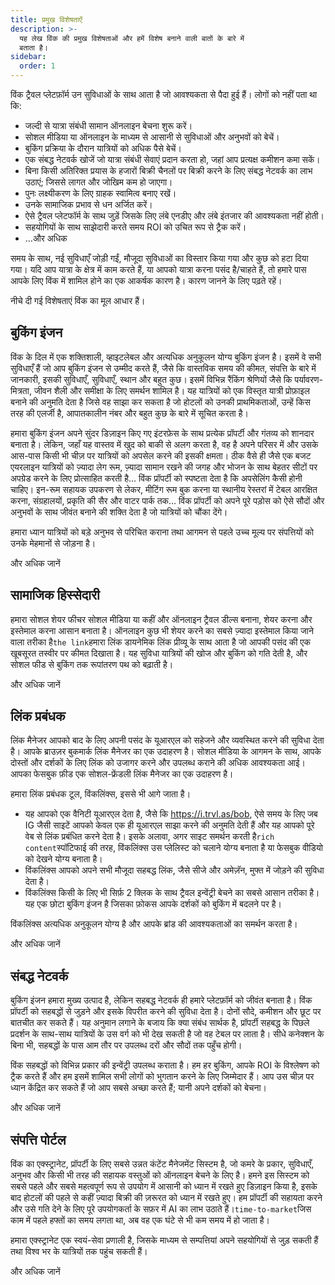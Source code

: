 ```yaml
---
title: प्रमुख विशेषताऐं
description: >-
  यह लेख विंक की प्रमुख विशेषताओं और हमें विशेष बनाने वाली बातों के बारे में
  बताता है।
sidebar:
  order: 1
---
```


विंक ट्रैवल प्लेटफ़ॉर्म उन सुविधाओं के साथ आता है जो आवश्यकता से पैदा हुई हैं। लोगों को नहीं पता था कि:

* जल्दी से यात्रा संबंधी सामान ऑनलाइन बेचना शुरू करें।
* सोशल मीडिया या ऑनलाइन के माध्यम से आसानी से सुविधाओं और अनुभवों को बेचें।
* बुकिंग प्रक्रिया के दौरान यात्रियों को अधिक पैसे बेचें।
* एक संबद्ध नेटवर्क खोजें जो यात्रा संबंधी सेवाएं प्रदान करता हो, जहां आप प्रत्यक्ष कमीशन कमा सकें।
* बिना किसी अतिरिक्त प्रयास के हजारों बिक्री चैनलों पर बिक्री करने के लिए संबद्ध नेटवर्क का लाभ उठाएं; जिससे लागत और जोखिम कम हो जाएगा।
* पुनः लक्ष्यीकरण के लिए ग्राहक स्वामित्व बनाए रखें।
* उनके सामाजिक प्रभाव से धन अर्जित करें।
* ऐसे ट्रैवल प्लेटफॉर्म के साथ जुड़ें जिसके लिए लंबे एनडीए और लंबे इंतजार की आवश्यकता नहीं होती।
* सहयोगियों के साथ साझेदारी करते समय ROI को उचित रूप से ट्रैक करें।
* ...और अधिक

समय के साथ, नई सुविधाएँ जोड़ी गईं, मौजूदा सुविधाओं का विस्तार किया गया और कुछ को हटा दिया गया। यदि आप यात्रा के क्षेत्र में काम करते हैं, या आपको यात्रा करना पसंद है/चाहते हैं, तो हमारे पास आपके लिए विंक में शामिल होने का एक आकर्षक कारण है। कारण जानने के लिए पढ़ते रहें।

नीचे दी गई विशेषताएं विंक का मूल आधार हैं।

## बुकिंग इंजन

विंक के दिल में एक शक्तिशाली, व्हाइटलेबल और अत्यधिक अनुकूलन योग्य बुकिंग इंजन है। इसमें वे सभी सुविधाएँ हैं जो आप बुकिंग इंजन से उम्मीद करते हैं, जैसे कि वास्तविक समय की कीमत, संपत्ति के बारे में जानकारी, इसकी सुविधाएँ, सुविधाएँ, स्थान और बहुत कुछ। इसमें विभिन्न रैंकिंग श्रेणियों जैसे कि पर्यावरण-मित्रता, जीवन शैली और समीक्षा के लिए समर्थन शामिल है। यह यात्रियों को एक विस्तृत यात्री प्रोफ़ाइल बनाने की अनुमति देता है जिसे वह साझा कर सकता है जो होटलों को उनकी प्राथमिकताओं, उन्हें किस तरह की एलर्जी है, आपातकालीन नंबर और बहुत कुछ के बारे में सूचित करता है।

हमारा बुकिंग इंजन अपने सुंदर डिज़ाइन किए गए इंटरफ़ेस के साथ प्रत्येक प्रॉपर्टी और गंतव्य को शानदार बनाता है। लेकिन, जहाँ यह वास्तव में खुद को बाकी से अलग करता है, वह है अपने परिसर में और उसके आस-पास किसी भी चीज़ पर यात्रियों को अपसेल करने की इसकी क्षमता। ठीक वैसे ही जैसे एक बजट एयरलाइन यात्रियों को ज़्यादा लेग रूम, ज़्यादा सामान रखने की जगह और भोजन के साथ बेहतर सीटों पर अपग्रेड करने के लिए प्रोत्साहित करती है... विंक प्रॉपर्टी को स्पष्टता देता है कि अपसेलिंग कैसी होनी चाहिए। इन-रूम सहायक उपकरण से लेकर, मीटिंग रूम बुक करना या स्थानीय रेस्तरां में टेबल आरक्षित करना, संग्रहालयों, प्रकृति की सैर और वाटर पार्क तक... विंक प्रॉपर्टी को अपने पूरे पड़ोस को ऐसे सौदों और अनुभवों के साथ जीवंत बनाने की शक्ति देता है जो यात्रियों को चौंका देंगे।

हमारा ध्यान यात्रियों को बड़े अनुभव से परिचित कराना तथा आगमन से पहले उच्च मूल्य पर संपत्तियों को उनके मेहमानों से जोड़ना है।

<LinkButton href="/booking-engine/in-a-nutshell">
  और अधिक जानें
</LinkButton>


## सामाजिक हिस्सेदारी

हमारा सोशल शेयर फीचर सोशल मीडिया या कहीं और ऑनलाइन ट्रैवल डील्स बनाना, शेयर करना और इस्तेमाल करना आसान बनाता है। ऑनलाइन कुछ भी शेयर करने का सबसे ज़्यादा इस्तेमाल किया जाने वाला तरीका है`the link`हमारा लिंक डायनेमिक लिंक प्रीव्यू के साथ आता है जो आपकी पसंद की एक खूबसूरत तस्वीर पर कीमत दिखाता है। यह सुविधा यात्रियों की खोज और बुकिंग को गति देती है, और सोशल फीड से बुकिंग तक रूपांतरण पथ को बढ़ाती है।

<LinkButton href="/studio/shareable-links">
  और अधिक जानें
</LinkButton>


## लिंक प्रबंधक

लिंक मैनेजर आपको बाद के लिए अपनी पसंद के यूआरएल को सहेजने और व्यवस्थित करने की सुविधा देता है। आपके ब्राउज़र बुकमार्क लिंक मैनेजर का एक उदाहरण है। सोशल मीडिया के आगमन के साथ, आपके दोस्तों और दर्शकों के लिए लिंक को उजागर करने और उपलब्ध कराने की अधिक आवश्यकता आई। आपका फेसबुक फ़ीड एक सोशल-फ्रेंडली लिंक मैनेजर का एक उदाहरण है।

हमारा लिंक प्रबंधक टूल, विंकलिंक्स, इससे भी आगे जाता है।

* यह आपको एक वैनिटी यूआरएल देता है, जैसे कि https://i.trvl.as/bob, ऐसे समय के लिए जब IG जैसी साइटें आपको केवल एक ही यूआरएल साझा करने की अनुमति देती हैं और यह आपको पूरे वेब से लिंक प्रबंधित करने देता है। इसके अलावा, अगर साइट समर्थन करती है`rich content`स्पॉटिफाई की तरह, विंकलिंक्स उस प्लेलिस्ट को चलाने योग्य बनाता है या फेसबुक वीडियो को देखने योग्य बनाता है।
* विंकलिंक्स आपको अपने सभी मौजूदा सहबद्ध लिंक, जैसे सीजे और अमेज़ॅन, मुफ्त में जोड़ने की सुविधा देता है।
* विंकलिंक्स किसी के लिए भी सिर्फ़ 2 क्लिक के साथ ट्रैवल इन्वेंट्री बेचने का सबसे आसान तरीका है। यह एक छोटा बुकिंग इंजन है जिसका फ़ोकस आपके दर्शकों को बुकिंग में बदलने पर है।

विंकलिंक्स अत्यधिक अनुकूलन योग्य है और आपके ब्रांड की आवश्यकताओं का समर्थन करता है।

<LinkButton href="/link-manager/wink-links">
  और अधिक जानें
</LinkButton>


## संबद्ध नेटवर्क

बुकिंग इंजन हमारा मुख्य उत्पाद है, लेकिन सहबद्ध नेटवर्क ही हमारे प्लेटफ़ॉर्म को जीवंत बनाता है। विंक प्रॉपर्टी को सहबद्धों से जुड़ने और इसके विपरीत करने की सुविधा देता है। दोनों सौदे, कमीशन और छूट पर बातचीत कर सकते हैं। यह अनुमान लगाने के बजाय कि क्या संबंध सार्थक है, प्रॉपर्टी सहबद्ध के पिछले प्रदर्शन के साथ-साथ यात्रियों के उस वर्ग को भी देख सकती है जो वह टेबल पर लाता है। सीधे कनेक्शन के बिना भी, सहबद्धों के पास आम तौर पर उपलब्ध दरों और सौदों तक पहुँच होगी।

विंक सहबद्धों को विभिन्न प्रकार की इन्वेंट्री उपलब्ध कराता है। हम हर बुकिंग, आपके ROI के विश्लेषण को ट्रैक करते हैं और हम इसमें शामिल सभी लोगों को भुगतान करने के लिए जिम्मेदार हैं। आप उस चीज़ पर ध्यान केंद्रित कर सकते हैं जो आप सबसे अच्छा करते हैं; यानी अपने दर्शकों को बेचना।

<LinkButton href="/studio/what-is-studio">
  और अधिक जानें
</LinkButton>


## संपत्ति पोर्टल

विंक का एक्स्ट्रानेट, प्रॉपर्टी के लिए सबसे उन्नत कंटेंट मैनेजमेंट सिस्टम है, जो कमरे के प्रकार, सुविधाएँ, अनुभव और किसी भी तरह की सहायक वस्तुओं को ऑनलाइन बेचने के लिए है। हमने इस सिस्टम को सबसे पहले और सबसे महत्वपूर्ण रूप से उपयोग में आसानी को ध्यान में रखते हुए डिज़ाइन किया है, इसके बाद होटलों की पहले से कहीं ज़्यादा बिक्री की ज़रूरत को ध्यान में रखते हुए। हम प्रॉपर्टी की सहायता करने और उसे गति देने के लिए पूरे उपयोगकर्ता के सफ़र में AI का लाभ उठाते हैं।`time-to-market`जिस काम में पहले हफ्तों का समय लगता था, अब वह एक घंटे से भी कम समय में हो जाता है।

हमारा एक्स्ट्रानेट एक स्वयं-सेवा प्रणाली है, जिसके माध्यम से सम्पत्तियां अपने सहयोगियों से जुड़ सकती हैं तथा विश्व भर के यात्रियों तक पहुंच सकती हैं।

<LinkButton href="/extranet/what-is-extranet">
  और अधिक जानें
</LinkButton>

